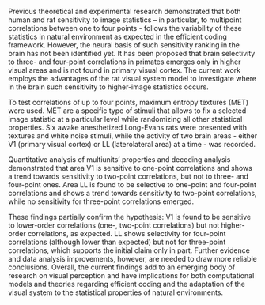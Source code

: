 Previous theoretical and experimental research demonstrated that both human and rat sensitivity to image statistics – in particular, to multipoint correlations between one to four points - follows the variability of these statistics in natural environment as expected in the efficient coding framework. However, the neural basis of such sensitivity ranking in the brain has not been identified yet. It has been proposed that brain selectivity to three- and four-point correlations in primates emerges only in higher visual areas and is not found in primary visual cortex. The current work employs the advantages of the rat visual system model to investigate where in the brain such sensitivity to higher-image statistics occurs. 


\vspace{5mm}

To test correlations of up to four points, maximum entropy textures (MET) were used.  MET are a specific type of stimuli that allows to fix a selected image statistic at a particular level while randomizing all other statistical properties. Six awake anesthetized Long-Evans rats were presented with textures and white noise stimuli, while the activity of two brain areas - either V1 (primary visual cortex) or LL (laterolateral area) at a time - was recorded.


\vspace{5mm}

Quantitative analysis of multiunits’ properties and decoding analysis demonstrated that
area V1 is sensitive to one-point correlations and shows a trend towards sensitivity to two-point
correlations, but not to three- and four-point ones. Area LL is found to be selective to one-point and
four-point correlations and shows a trend towards sensitivity to two-point correlations, while no  sensitivity for three-point correlations emerged.


\vspace{5mm}

These findings partially confirm the hypothesis: V1 is found to be sensitive to lower-order correlations (one-, two-point correlations) but not higher-order correlations, as expected. LL shows selectivity for four-point correlations (although lower than expected) but not for three-point correlations, which supports the initial claim only in part. Further evidence and data analysis improvements, however, are needed to draw more reliable conclusions. Overall, the current findings add to an emerging body of research on visual perception and have implications for both computational models and theories regarding efficient coding and the adaptation of the visual system to the statistical properties of natural environments.

